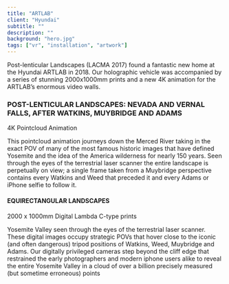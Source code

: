 ```yaml
---
title: "ARTLAB"
client: "Hyundai"
subtitle: ""
description: ""
background: "hero.jpg"
tags: ["vr", "installation", "artwork"]
---
```



Post-lenticular Landscapes (LACMA 2017) found a fantastic new home at the Hyundai ARTLAB in 2018. Our holographic vehicle was accompanied by a series of stunning 2000x1000mm prints and a new 4K animation for the ARTLAB’s enormous video walls.

### POST-LENTICULAR LANDSCAPES: NEVADA AND VERNAL FALLS, AFTER WATKINS, MUYBRIDGE AND ADAMS

4K Pointcloud Animation

This pointcloud animation journeys down the Merced River taking in the exact POV of many of the most famous historic images that have defined Yosemite and the idea of the America wilderness for nearly 150 years. Seen through the eyes of the terrestrial laser scanner the entire landscape is perpetually on view; a single frame taken from a Muybridge perspective contains every Watkins and Weed that preceded it and every Adams or iPhone selfie to follow it.

<ImageMagic
  href="post-lenticular-landscapes-korea-01.jpg"
  caption-="Post-lenticular Landscapes: Nevada and Vernal Falls after Watkins, Weed, Muybridge and Adams, 2016, installation view from street"
/>

#### EQUIRECTANGULAR LANDSCAPES

2000 x 1000mm Digital Lambda C-type prints

Yosemite Valley seen through the eyes of the terrestrial laser scanner. These digital images occupy strategic POVs that hover close to the iconic (and often dangerous) tripod positions of Watkins, Weed, Muybridge and Adams. Our digitally privileged cameras step beyond the cliff edge that restrained the early photographers and modern iphone users alike to reveal the entire Yosemite Valley in a cloud of over a billion precisely measured (but sometime erroneous) points

<ImageMagic
  href="post-lenticular-landscapes-korea-02.jpg"
  caption-="Equirectagular Landscapes 01-06, 2018, installation view"
/>
<ImageMagic
  href="post-lenticular-landscapes-korea-03.jpg"
  caption-="Urban Diorama, 2017, installation view"
/>
<ImageMagic href="post-lenticular-landscapes-korea-04.jpg" />
